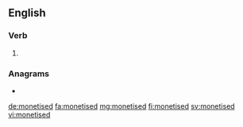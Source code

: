 ==English==

===Verb===
{{head|en|verb form}}

# {{en-past of|monetise}}

===Anagrams===
* {{l|en|moistened}}

[[de:monetised]]
[[fa:monetised]]
[[mg:monetised]]
[[fi:monetised]]
[[sv:monetised]]
[[vi:monetised]]